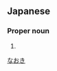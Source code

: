 ==Japanese==
{{ja-kanjitab|尚|樹}}

===Proper noun===
{{ja-pos|proper|なおき}}

# {{given name|male|lang=ja}}

[[Category:Japanese male given names|なおき]]